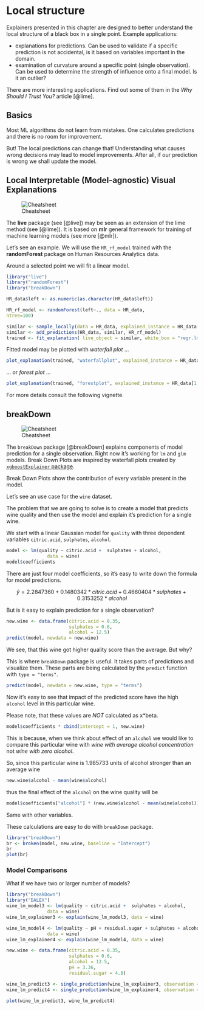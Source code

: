 # Local structure

Explainers presented in this chapter are designed to better understand the local structure of a black box in a single point. Example applications:

* explanations for predictions. Can be used to validate if a specific prediction is not accidental, is it based on variables important in the domain.
* examination of curvature around a specific point (single observation). Can be used to determine the strength of influence onto a final model. Is it an outlier?

There are more interesting applications. Find out some of them in the *Why Should I Trust You?* article [@lime].


## Basics

Most ML algorithms do not learn from mistakes. 
One calculates predictions and there is no room for improvement.

But! The local predictions can change that! Understanding what causes wrong decisions may lead to model improvements.
After all, if our prediction is wrong we shall update the model.


## Local Interpretable (Model-agnostic) Visual Explanations 

![Cheatsheet](images/DALEX_live.png)

The **live** package (see [@live]) may be seen as an extension of the lime method (see [@lime]). It is based on **mlr** general framework for training of machine learning models (see more [@mlr]).

Let's see an example. We will use the `HR_rf_model` trained with the **randomForest** package on Human Resources Analytics data.

Around a selected point we will fit a linear model.

```r
library("live")
library("randomForest")
library("breakDown")

HR_data$left <- as.numeric(as.character(HR_data$left))

HR_rf_model <- randomForest(left~., data = HR_data,
ntree=100)

similar <- sample_locally(data = HR_data, explained_instance = HR_data[1,], explained_var = "left", size = 2000)
similar <- add_predictions(HR_data, similar, HR_rf_model)
trained <- fit_explanation( live_object = similar, white_box = "regr.lm", selection = FALSE)
```

Fitted model may be plotted with *waterfall plot* ...

```r
plot_explanation(trained, "waterfallplot", explained_instance = HR_data[1,])
```

... or *forest plot* ...

```r
plot_explanation(trained, "forestplot", explained_instance = HR_data[1,])
```

For more details consult the following vignette.


## breakDown

![Cheatsheet](images/DALEX_breakDown.png)

The `breakDown` package [@breakDown] explains components of model prediction for a single observation. Right now it's working for `lm` and `glm` models. Break Down Plots are inspired by waterfall plots created by [`xgboostExplainer` package](https://github.com/AppliedDataSciencePartners/xgboostExplainer). 

Break Down Plots show the contribution of every variable present in the model. 

Let's see an use case  for the `wine` dataset. 

The problem that we are going to solve is to create a model that predicts wine quality and then use the model and explain it’s prediction for a single wine.

We start with a linear Gaussian model for `quality` with three dependent variables `citric.acid`, `sulphates`, `alcohol`.

```r
model <- lm(quality ~ citric.acid +  sulphates + alcohol,
               data = wine)
model$coefficients
```

There are just four model coefficients, so it's easy to write down the formula for model predictions. 

$$
\hat y = 2.2847360  + 0.1480342 *  citric.acid + 0.4660404    * sulphates + 0.3153252 * alcohol
$$

But is it easy to explain prediction for a single observation?

```r
new.wine <- data.frame(citric.acid = 0.35,
                       sulphates = 0.6,
                       alcohol = 12.5)
predict(model, newdata = new.wine)
```

We see, that this wine got higher quality score than the average. But why?

This is where `breakDown` package is useful. It takes parts of predictions and visualize them. These parts are being calculated by the `predict` function with `type = "terms"`.

```r
predict(model, newdata = new.wine, type = "terms")
```

Now it's easy to see that impact of the predicted score have  the high `alcohol` level in this particular wine.

Please note, that these values are *NOT* calculated as x*beta.

```r
model$coefficients * cbind(intercept = 1, new.wine)
```

This is because, when we think about effect of an `alcohol` we would like to compare this particular wine with *wine with  average alcohol concentration* not *wine with zero alcohol*. 

So, since this particular wine is $1.985733$ units of alcohol stronger than an average wine
```r
new.wine$alcohol - mean(wine$alcohol)
```
thus the final effect of the `alcohol` on the wine quality will be
```r
model$coefficients["alcohol"] * (new.wine$alcohol - mean(wine$alcohol))
```

Same with other variables.

These calculations are easy to do with `breakDown` package.


```r
library("breakDown")
br <- broken(model, new.wine, baseline = "Intercept")
br
plot(br)
```

### Model Comparisons

What if we have two or larger number of models?


```r
library("breakDown")
library("DALEX")
wine_lm_model3 <- lm(quality ~ citric.acid +  sulphates + alcohol,
               data = wine)
wine_lm_explainer3 <- explain(wine_lm_model3, data = wine)

wine_lm_model4 <- lm(quality ~ pH + residual.sugar + sulphates + alcohol,
               data = wine)
wine_lm_explainer4 <- explain(wine_lm_model4, data = wine)

new.wine <- data.frame(citric.acid = 0.35,
                       sulphates = 0.6,
                       alcohol = 12.5,
                       pH = 3.36,
                       residual.sugar = 4.8)

wine_lm_predict3 <- single_prediction(wine_lm_explainer3, observation = new.wine)
wine_lm_predict4 <- single_prediction(wine_lm_explainer4, observation = new.wine)

plot(wine_lm_predict3, wine_lm_predict4)

```
